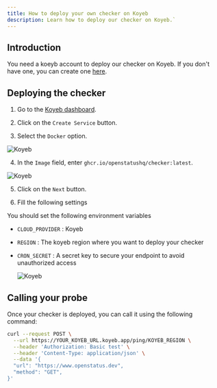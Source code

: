 ```yaml
---
title: How to deploy your own checker on Koyeb
description: Learn how to deploy our checker on Koyeb.`
---
```


## Introduction

You need a koeyb account to deploy our checker on Koyeb. If you don't have one, you can create one [here](https://app.koyeb.com/).

## Deploying the checker

1. Go to the [Koyeb dashboard](https://app.koyeb.com/).

2. Click on the `Create Service` button.

3. Select the `Docker` option.


  <img
    src="/images/guides/how-deploy-checker-koyeb/koyeb-1.png"
    alt="Koyeb"
  />


4. In the `Image` field, enter `ghcr.io/openstatushq/checker:latest`.


  <img
    src="/images/guides/how-deploy-checker-koyeb/koyeb-2.png"
    alt="Koyeb"
  />

5. Click on the `Next` button.

6. Fill the following settings

You should set the following environment variables
- `CLOUD_PROVIDER` : Koyeb
- `REGION` : The koyeb region where you want to deploy your checker
- `CRON_SECRET` : A secret key to secure your endpoint to avoid unauthorized access

  <img
    src="/images/guides/how-deploy-checker-koyeb/koyeb-3.png"
    alt="Koyeb"
  />

## Calling your probe

Once your checker is deployed, you can call it using the following command:

```bash
curl --request POST \
  --url https://YOUR_KOYEB_URL.koyeb.app/ping/KOYEB_REGION \
  --header 'Authorization: Basic test' \
  --header 'Content-Type: application/json' \
  --data '{
  "url": "https://www.openstatus.dev",
  "method": "GET",
}'
```

